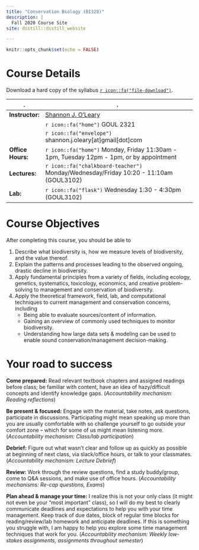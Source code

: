 ```yaml
---
title: "Conservation Biology (BI328)"
description: |
  Fall 2020 Course Site
site: distill::distill_website

---
```


```r

knitr::opts_chunk$set(echo = FALSE)

```

# Course Details

Download a hard copy of the syllabus [`r icon::fa("file-download")`](/files/BI328_Syllabus_F2020.pdf).

::: l-body
|.                  |.                                                                                         |
|-------------------|------------------------------------------------------------------------------------------|
| **Instructor:**   | [Shannon J. O'Leary](https://olab.netlify.app/)                                          |
|                   | `r icon::fa("home")` GOUL 2321                                                           |
|                   | `r icon::fa("envelope")` shannon.j.oleary[at]gmail[dot]com                               |
| **Office Hours:** | `r icon::fa("home")` Monday, Friday 11:30am - 1pm, Tuesday 12pm - 1pm, or by appointment |
| **Lectures:**     | `r icon::fa("chalkboard-teacher")` Monday/Wednesday/Friday 10:20 - 11:10am (GOUL3102)    |
| **Lab:**          | `r icon::fa("flask")` Wednesday 1:30 - 4:30pm (GOUL3102)                                 |
:::

# Course Objectives

After completing this course, you should be able to

1.	Describe what biodiversity is, how we measure levels of biodiversity, and the value thereof.
2.	Explain the patterns and processes leading to the observed ongoing, drastic decline in biodiversity. 
3.	Apply fundamental principles from a variety of fields, including ecology, genetics, systematics, toxicology, economics, and creative problem-solving to management and conservation of biodiversity.
4.  Apply the theoretical framework, field, lab, and computational techniques to current management and conservation concerns, including
    + Being able to evaluate sources/content of information.
    + Gaining an overview of commonly used techniques to monitor biodiversity.
    + Understanding how large data sets & modeling can be used to enable sound conservation/management decision-making.
    
    
# Your road to success

**Come prepared:** 
Read relevant textbook chapters and assigned readings before class; be familiar with content, have an idea of hazy/difficult concepts and identify knowledge gaps.
(*Accountability mechanism: Reading reflections*)

**Be present & focused:**
Engage with the material, take notes, ask questions, participate in discussions. Participating might mean speaking up more than you are usually comfortable with so challenge yourself to go outside your comfort zone – which for some of us might mean listening more.
(*Accountability mechanism: Class/lab participation*)

**Debrief:**
Figure out what wasn’t clear and follow up as quickly as possible at beginning of next class, via slack/office hours, or talk to your classmates. 
(*Accountability mechanism: Lecture Debrief*)

**Review:**
Work through the review questions, find a study buddy/group, come to Q&A sessions, and make use of office hours. 
(*Accountability mechanisms: Re-cap questions, Exams*)

**Plan ahead & manage your time:**
I realize this is not your only class (it might not even be your “most important” class), so I will do my best to clearly communicate deadlines and expectations to help you with your time management. Keep track of due dates, block of regular time blocks for reading/review/lab homework and anticipate deadlines. If this is something you struggle with, I am happy to help you explore some time management techniques that work for you.
(*Accountability mechanism: Weekly low-stakes assignments, assignments throughout semester*)
